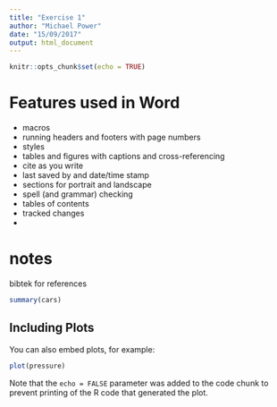 ```yaml
---
title: "Exercise 1"
author: "Michael Power"
date: "15/09/2017"
output: html_document
---
```


```r
knitr::opts_chunk$set(echo = TRUE)
```

# Features used in Word

* macros
* running headers and footers with page numbers
* styles
* tables and figures with captions and cross-referencing
* cite as you write
* last saved by and date/time stamp
* sections for portrait and landscape
* spell (and grammar) checking
* tables of contents
* tracked changes
* 

# notes
bibtek for references


```r
summary(cars)
```

## Including Plots

You can also embed plots, for example:

```r
plot(pressure)
```

Note that the `echo = FALSE` parameter was added to the code chunk to prevent printing of the R code that generated the plot.

